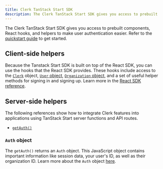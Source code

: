 ```yaml
---
title: Clerk TanStack Start SDK
description: The Clerk TanStack Start SDK gives you access to prebuilt components, React hooks, and helpers to make user authentication easier.
---
```


The Clerk TanStack Start SDK gives you access to prebuilt components, React hooks, and helpers to make user authentication easier. Refer to the [quickstart guide](/docs/quickstarts/tanstack-start) to get started.

## Client-side helpers

Because the Tanstack Start SDK is built on top of the React SDK, you can use the hooks that the React SDK provides. These hooks include access to the [`Clerk`](/docs/references/javascript/clerk) object, [`User` object](/docs/references/javascript/user), [`Organization` object](/docs/references/javascript/organization), and a set of useful helper methods for signing in and signing up. Learn more in the [React SDK reference](/docs/references/react/overview).

<Include src="_partials/hooks/hook-list" />

## Server-side helpers

The following references show how to integrate Clerk features into applications using TanStack Start server functions and API routes.

- [`getAuth()`](/docs/references/tanstack-start/get-auth)

### `Auth` object

The `getAuth()` returns an `Auth` object. This JavaScript object contains important information like session data, your user's ID, as well as their organization ID. Learn more about the `Auth` object [here](/docs/references/backend/types/auth-object).

